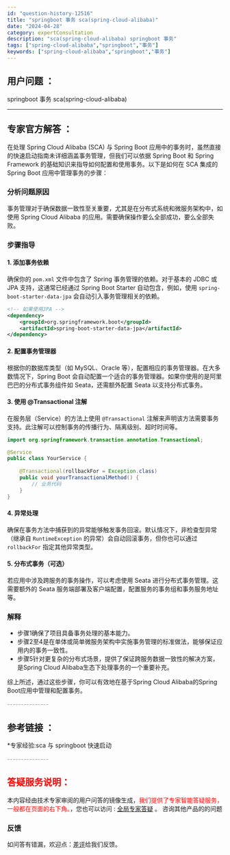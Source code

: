 ```yaml
---
id: "question-history-12516"
title: "springboot 事务 sca(spring-cloud-alibaba)"
date: "2024-04-28"
category: expertConsultation
description: "sca(spring-cloud-alibaba) springboot 事务"
tags: ["spring-cloud-alibaba","springboot","事务"]
keywords: ["spring-cloud-alibaba","springboot","事务"]
---
```


## 用户问题 ： 
 springboot 事务 sca(spring-cloud-alibaba) 

---------------
## 专家官方解答 ：

在处理 Spring Cloud Alibaba (SCA) 与 Spring Boot 应用中的事务时，虽然直接的快速启动指南未详细涵盖事务管理，但我们可以依据 Spring Boot 和 Spring Framework 的基础知识来指导如何配置和使用事务。以下是如何在 SCA 集成的 Spring Boot 应用中管理事务的步骤：

### 分析问题原因
事务管理对于确保数据一致性至关重要，尤其是在分布式系统和微服务架构中，如使用 Spring Cloud Alibaba 的应用。需要确保操作要么全部成功，要么全部失败。

### 步骤指导
#### 1. 添加事务依赖
确保你的 `pom.xml` 文件中包含了 Spring 事务管理的依赖。对于基本的 JDBC 或 JPA 支持，这通常已经通过 Spring Boot Starter 自动包含，例如，使用 `spring-boot-starter-data-jpa` 会自动引入事务管理相关的依赖。

```xml
<!-- 如果使用JPA -->
<dependency>
    <groupId>org.springframework.boot</groupId>
    <artifactId>spring-boot-starter-data-jpa</artifactId>
</dependency>
```

#### 2. 配置事务管理器
根据你的数据库类型（如 MySQL、Oracle 等），配置相应的事务管理器。在大多数情况下，Spring Boot 会自动配置一个适合的事务管理器。如果你使用的是阿里巴巴的分布式事务组件如 Seata，还需额外配置 Seata 以支持分布式事务。

#### 3. 使用 @Transactional 注解
在服务层（Service）的方法上使用 `@Transactional` 注解来声明该方法需要事务支持。此注解可以控制事务的传播行为、隔离级别、超时时间等。

```java
import org.springframework.transaction.annotation.Transactional;

@Service
public class YourService {
    
    @Transactional(rollbackFor = Exception.class)
    public void yourTransactionalMethod() {
        // 业务代码
    }
}
```

#### 4. 异常处理
确保在事务方法中捕获到的异常能够触发事务回滚。默认情况下，非检查型异常（继承自 `RuntimeException` 的异常）会自动回滚事务，但你也可以通过 `rollbackFor` 指定其他异常类型。

#### 5. 分布式事务（可选）
若应用中涉及跨服务的事务操作，可以考虑使用 Seata 进行分布式事务管理。这需要额外的 Seata 服务端部署及客户端配置，配置服务的事务组和事务服务地址等。

### 解释
- 步骤1确保了项目具备事务处理的基本能力。
- 步骤2至4是在单体或简单微服务架构中实施事务管理的标准做法，能够保证应用内的事务一致性。
- 步骤5针对更复杂的分布式场景，提供了保证跨服务数据一致性的解决方案，是Spring Cloud Alibaba生态下处理事务的一个重要补充。

综上所述，通过这些步骤，你可以有效地在基于Spring Cloud Alibaba的Spring Boot应用中管理和配置事务。


<font color="#949494">---------------</font> 


## 参考链接 ：

*专家经验:sca 与 springboot 快速启动 


 <font color="#949494">---------------</font> 
 


## <font color="#FF0000">答疑服务说明：</font> 

本内容经由技术专家审阅的用户问答的镜像生成，<font color="#FF0000">我们提供了专家智能答疑服务，一般都在页面的右下角。</font>，您也可以访问 : [全局专家答疑](https://opensource.alibaba.com/chatBot) 。 咨询其他产品的的问题

### 反馈
如问答有错漏，欢迎点：[差评](https://ai.nacos.io/user/feedbackByEnhancerGradePOJOID?enhancerGradePOJOId=12609)给我们反馈。
